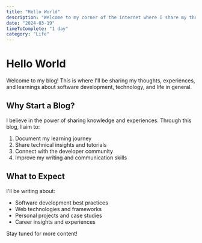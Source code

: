```yaml
---
title: "Hello World"
description: "Welcome to my corner of the internet where I share my thoughts on technology, life, and everything in between."
date: "2024-03-19"
timeToComplete: "1 day"
category: "Life"
---
```


# Hello World

Welcome to my blog! This is where I'll be sharing my thoughts, experiences, and learnings about software development, technology, and life in general.

## Why Start a Blog?

I believe in the power of sharing knowledge and experiences. Through this blog, I aim to:

1. Document my learning journey
2. Share technical insights and tutorials
3. Connect with the developer community
4. Improve my writing and communication skills

## What to Expect

I'll be writing about:

- Software development best practices
- Web technologies and frameworks
- Personal projects and case studies
- Career insights and experiences

Stay tuned for more content! 